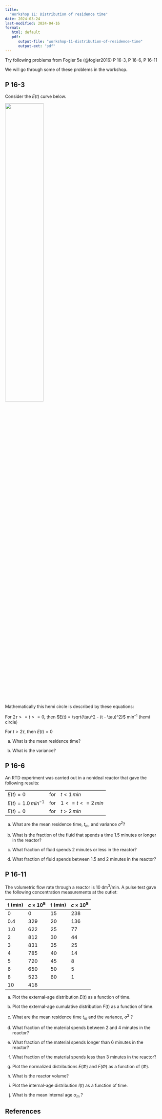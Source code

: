 ```yaml
---
title: 
  "Workshop 11: Distribution of residence time"
date: 2024-03-24
last-modified: 2024-04-16
format: 
   html: default
   pdf:
      output-file: "workshop-11-distribution-of-residence-time"
      output-ext: "pdf"
---
```


<!-- ::: {.content-visible when-format="html"} -->
<!-- ::: {.callout-tip} -->
<!-- ## Solutions -->
<!---->
<!-- Solutions to these problems are uploaded at [Workshop 11 solutions](./solutions.qmd) -->
<!---->
<!-- ::: -->
<!-- ::: -->

Try following problems from Fogler 5e (@fogler2016)
P 16-3,
P 16-6,
P 16-11

We will go through some of these problems in the workshop.

## P 16-3

Consider the $E(t)$ curve below.

![](../../../assets/images/fig_p16.3.png){width=50%}

Mathematically this hemi circle is described by these equations:

For $2\tau >= t >= 0$, then $E(t) = \sqrt{\tau^2 - (t - \tau)^2}$ min^–1^ (hemi circle)

For $t > 2\tau$, then $E(t) = 0$

(a) What is the mean residence time?

(b) What is the variance?

## P 16-6

An RTD experiment was carried out in a nonideal reactor that gave the following results:

|                          |     |                      |
| ------------------------ | --- | -------------------- |
| $E(t) = 0$               | for | $t < 1 \, min$       |
| $E(t) = 1.0 \, min^{-1}$ | for | $1 <= t <= 2 \, min$ |
| $E(t) = 0$               | for | $t > 2 \, min$       |

(a) What are the mean residence time, $t_m$, and variance $\sigma^2$?

(b) What is the fraction of the fluid that spends a time 1.5 minutes or longer in the reactor?

(c) What fraction of fluid spends 2 minutes or less in the reactor?

(d) What fraction of fluid spends between 1.5 and 2 minutes in the reactor?

## P 16-11

The volumetric flow rate through a reactor is 10 dm^3^/min.
A pulse test gave the following concentration measurements at the outlet:

| t (min) | $c \times 10^5$ | t (min) | $c \times 10^5$ |
| ------- | --------------- | ------- | --------------- |
| 0       | 0               | 15      | 238             |
| 0.4     | 329             | 20      | 136             |
| 1.0     | 622             | 25      | 77              |
| 2       | 812             | 30      | 44              |
| 3       | 831             | 35      | 25              |
| 4       | 785             | 40      | 14              |
| 5       | 720             | 45      | 8               |
| 6       | 650             | 50      | 5               |
| 8       | 523             | 60      | 1               |
| 10      | 418             |         |                 |

(a) Plot the external-age distribution $E(t)$ as a function of time.

(b) Plot the external-age cumulative distribution $F(t)$ as a function of time.

(c) What are the mean residence time $t_m$ and the variance, $\sigma^2$ ?

(d) What fraction of the material spends between 2 and 4 minutes in the reactor?

(e) What fraction of the material spends longer than 6 minutes in the reactor?

(f) What fraction of the material spends less than 3 minutes in the reactor?

(g) Plot the normalized distributions $E(\Phi)$ and $F(\Phi)$ as a function of $(\Phi)$.

(h) What is the reactor volume?

(i) Plot the internal-age distribution $I(t)$ as a function of time.

(j) What is the mean internal age $\alpha_m$ ?

## References
